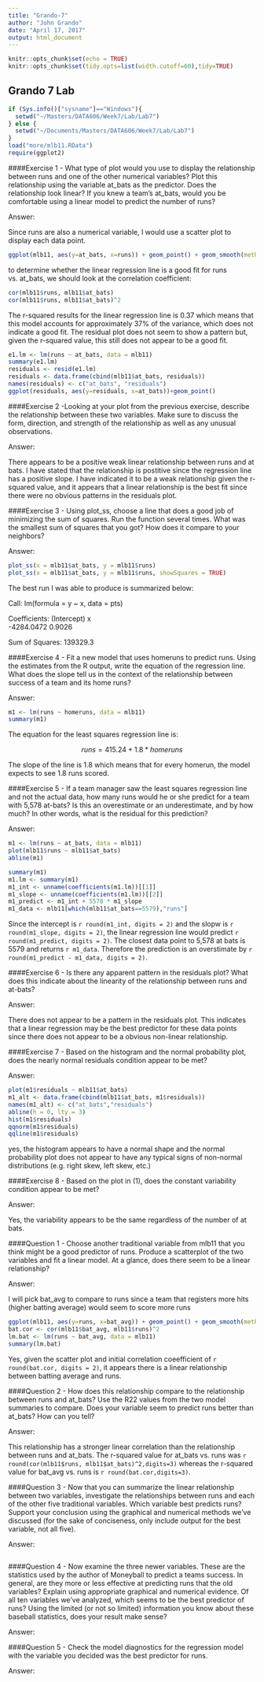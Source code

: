 ```yaml
---
title: "Grando-7"
author: "John Grando"
date: "April 17, 2017"
output: html_document
---
```


```r
knitr::opts_chunk$set(echo = TRUE)
knitr::opts_chunk$set(tidy.opts=list(width.cutoff=60),tidy=TRUE)
```

## Grando 7 Lab

```r
if (Sys.info()["sysname"]=="Windows"){
  setwd("~/Masters/DATA606/Week7/Lab/Lab7")
} else {
  setwd("~/Documents/Masters/DATA606/Week7/Lab/Lab7")
}
load("more/mlb11.RData")
require(ggplot2)
```

####Exercise 1 - What type of plot would you use to display the relationship between runs and one of the other numerical variables? Plot this relationship using the variable at_bats as the predictor. Does the relationship look linear? If you knew a team’s at_bats, would you be comfortable using a linear model to predict the number of runs?

Answer:

Since runs are also a numerical variable, I would use a scatter plot to display each data point.   

```r
ggplot(mlb11, aes(y=at_bats, x=runs)) + geom_point() + geom_smooth(method = lm, fullrange = TRUE)
```

to determine whether the linear regression line is a good fit for runs vs. at_bats, we should look at the correlation coefficient:

```r
cor(mlb11$runs, mlb11$at_bats)
cor(mlb11$runs, mlb11$at_bats)^2
```

The r-squared results for the linear regression line is 0.37 which means that this model accounts for approximately 37% of the variance, which does not indicate a good fit.  The residual plot does not seem to show a pattern but, given the r-squared value, this still does not appear to be a good fit.

```r
e1.lm <- lm(runs ~ at_bats, data = mlb11)
summary(e1.lm)
residuals <- resid(e1.lm)
residuals <- data.frame(cbind(mlb11$at_bats, residuals))
names(residuals) <- c("at_bats", "residuals")
ggplot(residuals, aes(y=residuals, x=at_bats))+geom_point()
```


####Exercise 2 -Looking at your plot from the previous exercise, describe the relationship between these two variables. Make sure to discuss the form, direction, and strength of the relationship as well as any unusual observations.

Answer:

There appears to be a positive weak linear relationship between runs and at bats.  I have stated that the relationship is postitive since the regression line has a positive slope.  I have indicated it to be a weak relationship given the r-squared value, and it appears that a linear relationship is the best fit since there were no obvious patterns in the residuals plot.

####Exercise 3 - Using plot_ss, choose a line that does a good job of minimizing the sum of squares. Run the function several times. What was the smallest sum of squares that you got? How does it compare to your neighbors?

Answer:

```r
plot_ss(x = mlb11$at_bats, y = mlb11$runs)
plot_ss(x = mlb11$at_bats, y = mlb11$runs, showSquares = TRUE)
```

The best run I was able to produce is summarized below:

Call:
lm(formula = y ~ x, data = pts)

Coefficients:
(Intercept)            x  
 -4284.0472       0.9026  

Sum of Squares:  139329.3

####Exercise 4 - Fit a new model that uses homeruns to predict runs. Using the estimates from the R output, write the equation of the regression line. What does the slope tell us in the context of the relationship between success of a team and its home runs?

Answer:

```r
m1 <- lm(runs ~ homeruns, data = mlb11)
summary(m1)
```

The equation for the least squares regression line is:

$$runs = 415.24 + 1.8 * homeruns$$

The slope of the line is 1.8 which means that for every homerun, the model expects to see 1.8 runs scored.

####Exercise 5 - If a team manager saw the least squares regression line and not the actual data, how many runs would he or she predict for a team with 5,578 at-bats? Is this an overestimate or an underestimate, and by how much? In other words, what is the residual for this prediction?

Answer:

```r
m1 <- lm(runs ~ at_bats, data = mlb11)
plot(mlb11$runs ~ mlb11$at_bats)
abline(m1)
```

```r
summary(m1)
m1.lm <- summary(m1)
m1_int <- unname(coefficients(m1.lm))[[1]]
m1_slope <- unname(coefficients(m1.lm))[[2]]
m1_predict <- m1_int + 5578 * m1_slope
m1_data <- mlb11[which(mlb11$at_bats==5579),"runs"]
```

Since the intercept is `r round(m1_int, digits = 2)` and the slopw is `r round(m1_slope, digits = 2)`, the linear regression line would predict `r round(m1_predict, digits = 2)`.  The closest data point to 5,578 at bats is 5579 and returns `r m1_data`.  Therefore the prediction is an overstimate by `r round(m1_predict - m1_data, digits = 2)`.

####Exercise 6 - Is there any apparent pattern in the residuals plot? What does this indicate about the linearity of the relationship between runs and at-bats?

Answer:

There does not appear to be a pattern in the residuals plot.  This indicates that a linear regression may be the best predictor for these data points since there does not appear to be a obvious non-linear relationship.

####Exercise 7 - Based on the histogram and the normal probability plot, does the nearly normal residuals condition appear to be met?

Answer:

```r
plot(m1$residuals ~ mlb11$at_bats)
m1_alt <- data.frame(cbind(mlb11$at_bats, m1$residuals))
names(m1_alt) <- c("at_bats","residuals")
abline(h = 0, lty = 3)
hist(m1$residuals)
qqnorm(m1$residuals)
qqline(m1$residuals)
```

yes, the histogram appears to have a normal shape and the normal probability plot does not appear to have any typical signs of non-normal distributions (e.g. right skew, left skew, etc.)

####Exercise 8 - Based on the plot in (1), does the constant variability condition appear to be met?

Answer:

Yes, the variability appears to be the same regardless of the number of at bats.

####Question 1 - Choose another traditional variable from mlb11 that you think might be a good predictor of runs. Produce a scatterplot of the two variables and fit a linear model. At a glance, does there seem to be a linear relationship?

Answer:

I will pick bat_avg to compare to runs since a team that registers more hits (higher batting average) would seem to score more runs

```r
ggplot(mlb11, aes(y=runs, x=bat_avg)) + geom_point() + geom_smooth(method = lm, fullrange = TRUE)
bat.cor <- cor(mlb11$bat_avg, mlb11$runs)^2
lm.bat <- lm(runs ~ bat_avg, data = mlb11)
summary(lm.bat)
```

Yes, given the scatter plot and initial correlation coeefficient of `r round(bat.cor, digits = 2)`, it appears there is a linear relationship between batting average and runs.

####Question 2 - How does this relationship compare to the relationship between runs and at_bats? Use the R22 values from the two model summaries to compare. Does your variable seem to predict runs better than at_bats? How can you tell?

Answer:

This relationship has a stronger linear correlation than the relationship between runs and at_bats.  The r-squared value for at_bats vs. runs was `r round(cor(mlb11$runs, mlb11$at_bats)^2,digits=3)` whereas the r-squared value for bat_avg vs. runs is `r round(bat.cor,digits=3)`.

####Question 3 - Now that you can summarize the linear relationship between two variables, investigate the relationships between runs and each of the other five traditional variables. Which variable best predicts runs? Support your conclusion using the graphical and numerical methods we’ve discussed (for the sake of conciseness, only include output for the best variable, not all five).

Answer:

```r

```


####Question 4 - Now examine the three newer variables. These are the statistics used by the author of Moneyball to predict a teams success. In general, are they more or less effective at predicting runs that the old variables? Explain using appropriate graphical and numerical evidence. Of all ten variables we’ve analyzed, which seems to be the best predictor of runs? Using the limited (or not so limited) information you know about these baseball statistics, does your result make sense?

Answer:



####Question 5 - Check the model diagnostics for the regression model with the variable you decided was the best predictor for runs.

Answer:

